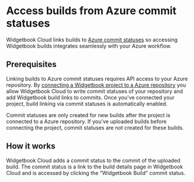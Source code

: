 # Access builds from Azure commit statuses

Widgetbook Cloud links builds to [Azure commit statuses](https://learn.microsoft.com/en-us/rest/api/azure/devops/git/statuses) so accessing Widgetbook builds integrates seamlessly with your Azure workflow.

## Prerequisites

Linking builds to Azure commit statuses requires API access to your Azure repository.
By [connecting a Widgetbook project to a Azure repository](/cloud/projects/connect#connect-project) you allow Widgetbook Cloud to write commit statuses of your repository and add Widgetbook build links to commits.
Once you've connected your project, build linking via commit statuses is automatically enabled.

<Warning>
Commit statuses are only created for new builds after the project is connected to a Azure repository.
If you've uploaded builds before connecting the project, commit statuses are not created for these builds.
</Warning>

## How it works

Widgetbook Cloud adds a commit status to the commit of the uploaded build.
The commit status is a link to the build details page in Widgetbook Cloud and is accessed by clicking the "Widgetbook Build" commit status. 
